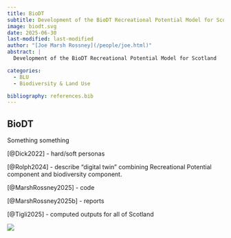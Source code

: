 ```yaml
---
title: BioDT
subtitle: Development of the BioDT Recreational Potential Model for Scotland
image: biodt.svg
date: 2025-06-30
last-modified: last-modified
author: "[Joe Marsh Rossney](/people/joe.html)"
abstract: |
  Development of the BioDT Recreational Potential Model for Scotland

categories:
  - BLU
  - Biodiversity & Land Use

bibliography: references.bib
---
```



## BioDT

Something something

[@Dick2022] - hard/soft personas

[@Rolph2024] - describe "digital twin" combining Recreational Potential component and biodiversity component.

[@MarshRossney2025] - code

[@MarshRossney2025b] - reports

[@Tigli2025] - computed outputs for all of Scotland

![](app.png)

